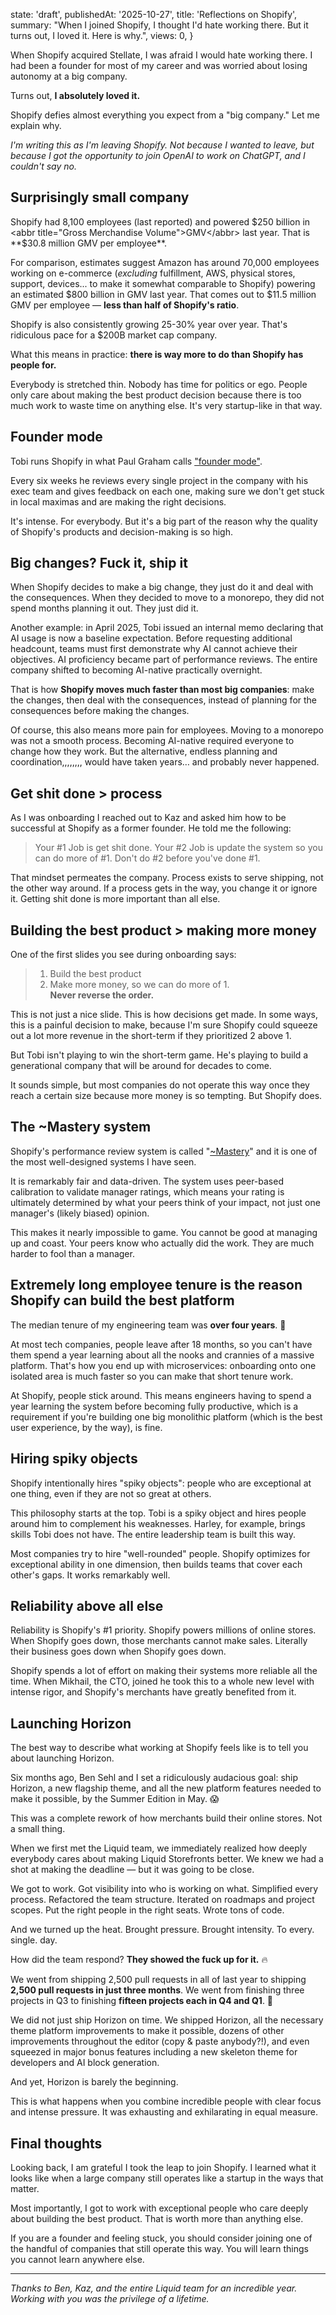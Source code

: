 
  state: 'draft',
  publishedAt: '2025-10-27',
  title: 'Reflections on Shopify',
  summary:
    "When I joined Shopify, I thought I'd hate working there. But it turns out, I loved it. Here is why.",
  views: 0,
}


<BlogPost meta={meta}>

When Shopify acquired Stellate, I was afraid I would hate working there. I had been a founder for most of my career and was worried about losing autonomy at a big company.

Turns out, **I absolutely loved it.**

Shopify defies almost everything you expect from a "big company." Let me explain why.

_I'm writing this as I'm leaving Shopify. Not because I wanted to leave, but because I got the opportunity to join OpenAI to work on ChatGPT, and I couldn't say no._

## Surprisingly small company

Shopify had 8,100 employees (last reported) and powered $250 billion in <abbr title="Gross Merchandise Volume">GMV</abbr> last year. That is **$30.8 million GMV per employee**.

For comparison, estimates suggest Amazon has around 70,000 employees working on e-commerce (_excluding_ fulfillment, AWS, physical stores, support, devices... to make it somewhat comparable to Shopify) powering an estimated $800 billion in GMV last year. That comes out to $11.5 million GMV per employee — **less than half of Shopify's ratio**.

Shopify is also consistently growing 25-30% year over year. That's ridiculous pace for a $200B market cap company.

What this means in practice: **there is way more to do than Shopify has people for.**

Everybody is stretched thin. Nobody has time for politics or ego. People only care about making the best product decision because there is too much work to waste time on anything else. It's very startup-like in that way.

## Founder mode

Tobi runs Shopify in what Paul Graham calls ["founder mode"](http://www.paulgraham.com/foundermode.html).

Every six weeks he reviews every single project in the company with his exec team and gives feedback on each one, making sure we don't get stuck in local maximas and are making the right decisions.

It's intense. For everybody. But it's a big part of the reason why the quality of Shopify's products and decision-making is so high.

## Big changes? Fuck it, ship it

When Shopify decides to make a big change, they just do it and deal with the consequences. When they decided to move to a monorepo, they did not spend months planning it out. They just did it.

Another example: in April 2025, Tobi issued an internal memo declaring that AI usage is now a baseline expectation. Before requesting additional headcount, teams must first demonstrate why AI cannot achieve their objectives. AI proficiency became part of performance reviews. The entire company shifted to becoming AI-native practically overnight.

That is how **Shopify moves much faster than most big companies**: make the changes, then deal with the consequences, instead of planning for the consequences before making the changes.

Of course, this also means more pain for employees. Moving to a monorepo was not a smooth process. Becoming AI-native required everyone to change how they work. But the alternative, endless planning and coordination,,,,,,,, would have taken years… and probably never happened.

## Get shit done > process

As I was onboarding I reached out to Kaz and asked him how to be successful at Shopify as a former founder. He told me the following:

> Your #1 Job is get shit done.
> Your #2 Job is update the system so you can do more of #1.
> Don't do #2 before you've done #1.

That mindset permeates the company. Process exists to serve shipping, not the other way around. If a process gets in the way, you change it or ignore it. Getting shit done is more important than all else.

## Building the best product > making more money

One of the first slides you see during onboarding says:

> 1. Build the best product
> 2. Make more money, so we can do more of 1.  
>    **Never reverse the order.**

This is not just a nice slide. This is how decisions get made. In some ways, this is a painful decision to make, because I'm sure Shopify could squeeze out a lot more revenue in the short-term if they prioritized 2 above 1.

But Tobi isn't playing to win the short-term game. He's playing to build a generational company that will be around for decades to come.

It sounds simple, but most companies do not operate this way once they reach a certain size because more money is so tempting. But Shopify does.

## The ~Mastery system

Shopify's performance review system is called "[~Mastery](https://www.shopify.com/news/mastery)" and it is one of the most well-designed systems I have seen.

It is remarkably fair and data-driven. The system uses peer-based calibration to validate manager ratings, which means your rating is ultimately determined by what your peers think of your impact, not just one manager's (likely biased) opinion.

This makes it nearly impossible to game. You cannot be good at managing up and coast. Your peers know who actually did the work. They are much harder to fool than a manager.

## Extremely long employee tenure is the reason Shopify can build the best platform

The median tenure of my engineering team was **over four years**. 🤯

At most tech companies, people leave after 18 months, so you can't have them spend a year learning about all the nooks and crannies of a massive platform. That's how you end up with microservices: onboarding onto one isolated area is much faster so you can make that short tenure work.

At Shopify, people stick around. This means engineers having to spend a year learning the system before becoming fully productive, which is a requirement if you're building one big monolithic platform (which is the best user experience, by the way), is fine.

## Hiring spiky objects

Shopify intentionally hires "spiky objects": people who are exceptional at one thing, even if they are not so great at others.

This philosophy starts at the top. Tobi is a spiky object and hires people around him to complement his weaknesses. Harley, for example, brings skills Tobi does not have. The entire leadership team is built this way.

Most companies try to hire "well-rounded" people. Shopify optimizes for exceptional ability in one dimension, then builds teams that cover each other's gaps. It works remarkably well.

## Reliability above all else

Reliability is Shopify's #1 priority. Shopify powers millions of online stores. When Shopify goes down, those merchants cannot make sales. Literally their business goes down when Shopify goes down.

Shopify spends a lot of effort on making their systems more reliable all the time. When Mikhail, the CTO, joined he took this to a whole new level with intense rigor, and Shopify's merchants have greatly benefited from it.

## Launching Horizon

The best way to describe what working at Shopify feels like is to tell you about launching Horizon.

Six months ago, Ben Sehl and I set a ridiculously audacious goal: ship Horizon, a new flagship theme, and all the new platform features needed to make it possible, by the Summer Edition in May. 😱

This was a complete rework of how merchants build their online stores. Not a small thing.

When we first met the Liquid team, we immediately realized how deeply everybody cares about making Liquid Storefronts better. We knew we had a shot at making the deadline — but it was going to be close.

We got to work. Got visibility into who is working on what. Simplified every process. Refactored the team structure. Iterated on roadmaps and project scopes. Put the right people in the right seats. Wrote tons of code.

And we turned up the heat. Brought pressure. Brought intensity. To every. single. day.

How did the team respond? **They showed the fuck up for it.** 🔥

We went from shipping 2,500 pull requests in all of last year to shipping **2,500 pull requests in just three months**. We went from finishing three projects in Q3 to finishing **fifteen projects each in Q4 and Q1**. 🤯

We did not just ship Horizon on time. We shipped Horizon, all the necessary theme platform improvements to make it possible, dozens of other improvements throughout the editor (copy & paste anybody?!), and even squeezed in major bonus features including a new skeleton theme for developers and AI block generation.

And yet, Horizon is barely the beginning.

This is what happens when you combine incredible people with clear focus and intense pressure. It was exhausting and exhilarating in equal measure.

## Final thoughts

Looking back, I am grateful I took the leap to join Shopify. I learned what it looks like when a large company still operates like a startup in the ways that matter.

Most importantly, I got to work with exceptional people who care deeply about building the best product. That is worth more than anything else.

If you are a founder and feeling stuck, you should consider joining one of the handful of companies that still operate this way. You will learn things you cannot learn anywhere else.

---

_Thanks to Ben, Kaz, and the entire Liquid team for an incredible year. Working with you was the privilege of a lifetime._

</BlogPost>
